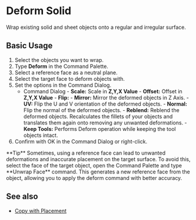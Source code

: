 
# Deform Solid 

<Reference shortcut="" command="Deform" button="" />

Wrap existing solid and sheet objects onto a regular and irregular surface.

## Basic Usage

1. Select the objects you want to wrap.
2. Type **Deform** in the Command Palette.
3. Select a reference face as a neutral plane.
4. Select the target face to deform objects with.
5. Set the options in the Command Dialog.
    - <Kst>Command Dialog</Kst>
          - **Scale:** Scale in **Z,Y,X Value**
          - **Offset:** Offset in **Z,Y,X Value**
          - **Flip:** 
                - **Mirror:** Mirror the deformed objects in Z Axis.
                - **UV:** Flip the U and V orientation of the deformed objects.
                - **Normal:** Flip the normal of the deformed objects.
          - **Reblend:** Reblend the deformed objects. Recalculates the fillets of your objects and translates them again onto removing any unwanted deformations.
          - **Keep Tools:** Performs Deform operation while keeping the tool objects intact.
6. Confirm with OK in the Command Dialog or right-click.

<VideoPlayer fileName="deform-solid"/>
<VideoPlayer fileName="deform-solid-reblend"/>
<Callout type="info" emoji="💡">
**Tip** 
Sometimes, using a reference face can lead to unwanted deformations and inaccurate placement on the target surface. To avoid this, select the face of the target object, open the Command Palette and type **Unwrap Face** command. This generates a new reference face from the object, allowing you to apply the deform command with better accuracy.
      
<VideoPlayer fileName="deform-solid-unwrap"/>
</Callout>

## See also
- [Copy with Placement](/common/copy-with-placement)
